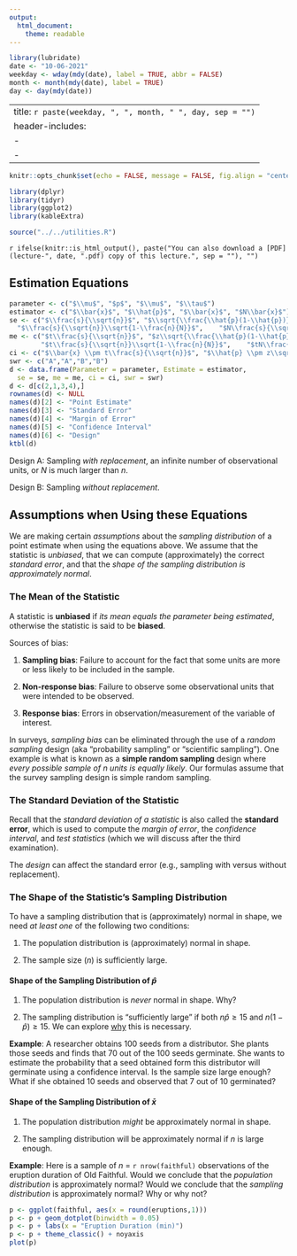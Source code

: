 ---
output:
  html_document:
    theme: readable
---

```{r, echo = FALSE, message = FALSE}
library(lubridate)
date <- "10-06-2021"
weekday <- wday(mdy(date), label = TRUE, abbr = FALSE)
month <- month(mdy(date), label = TRUE)
day <- day(mdy(date))
```

---
title: `r paste(weekday, ", ", month, " ", day, sep = "")`
header-includes:
  - \usepackage{array}
  - \usepackage{booktabs}
---

```{r setup, include = FALSE}
knitr::opts_chunk$set(echo = FALSE, message = FALSE, fig.align = "center", out.width = "100%", fig.width = 9, cache = FALSE, dev = ifelse(knitr::is_html_output(), "png", "pdf"))
```

```{r packages}
library(dplyr)
library(tidyr)
library(ggplot2)
library(kableExtra)
```

```{r utilities}
source("../../utilities.R")
```

`r ifelse(knitr::is_html_output(), paste("You can also download a [PDF](lecture-", date, ".pdf) copy of this lecture.", sep = ""), "")`

## Estimation Equations

```{r}
parameter <- c("$\\mu$", "$p$", "$\\mu$", "$\\tau$")
estimator <- c("$\\bar{x}$", "$\\hat{p}$", "$\\bar{x}$", "$N\\bar{x}$")
se <- c("$\\frac{s}{\\sqrt{n}}$", "$\\sqrt{\\frac{\\hat{p}(1-\\hat{p})}{n}}$", 
  "$\\frac{s}{\\sqrt{n}}\\sqrt{1-\\frac{n}{N}}$",    "$N\\frac{s}{\\sqrt{n}}\\sqrt{1-\\frac{n}{N}}$")
me <- c("$t\\frac{s}{\\sqrt{n}}$", "$z\\sqrt{\\frac{\\hat{p}(1-\\hat{p})}{n}}$",
        "$t\\frac{s}{\\sqrt{n}}\\sqrt{1-\\frac{n}{N}}$",    "$tN\\frac{s}{\\sqrt{n}}\\sqrt{1-\\frac{n}{N}}$")
ci <- c("$\\bar{x} \\pm t\\frac{s}{\\sqrt{n}}$", "$\\hat{p} \\pm z\\sqrt{\\frac{\\hat{p}(1-\\hat{p})}{n}}$", "$\\bar{x} \\pm t\\frac{s}{\\sqrt{n}}\\sqrt{1-\\frac{n}{N}}$",    "$N\\bar{x} \\pm tN\\frac{s}{\\sqrt{n}}\\sqrt{1-\\frac{n}{N}}$")
swr <- c("A","A","B","B")
d <- data.frame(Parameter = parameter, Estimate = estimator, 
  se = se, me = me, ci = ci, swr = swr)
d <- d[c(2,1,3,4),]
rownames(d) <- NULL
names(d)[2] <- "Point Estimate"
names(d)[3] <- "Standard Error"
names(d)[4] <- "Margin of Error"
names(d)[5] <- "Confidence Interval"
names(d)[6] <- "Design"
ktbl(d)
```

Design A: Sampling *with replacement*, an infinite number of observational units, or $N$ is much larger than $n$. 

Design B: Sampling *without replacement*. 

## Assumptions when Using these Equations

We are making certain *assumptions* about the *sampling distribution* of a point estimate when using the equations above. We assume that the statistic is *unbiased*, that we can compute (approximately) the correct *standard error*, and that the *shape of the sampling distribution is approximately normal*.

### The Mean of the Statistic

A statistic is **unbiased** if *its mean equals the parameter being estimated*, otherwise the statistic is said to be **biased**. 

Sources of bias:

1. **Sampling bias**: Failure to account for the fact that some units are more or less likely to be included in the sample. 

2. **Non-response bias**: Failure to observe some observational units that were intended to be observed.

3. **Response bias**: Errors in observation/measurement of the variable of interest.  

In surveys, *sampling bias* can be eliminated through the use of a *random sampling* design (aka "probability sampling" or "scientific sampling"). One example is what is known as a **simple random sampling** design where *every possible sample of $n$ units is equally likely*. Our formulas assume that the survey sampling design is simple random sampling. 

### The Standard Deviation of the Statistic

Recall that the *standard deviation of a statistic* is also called the **standard error**, which is used to compute the *margin of error*, the *confidence interval*, and *test statistics* (which we will discuss after the third examination).

The *design* can affect the standard error (e.g., sampling with versus without replacement).

### The Shape of the Statistic's Sampling Distribution

To have a sampling distribution that is (approximately) normal in shape, we need *at least one* of the following two conditions:

1. The population distribution is (approximately) normal in shape.

2. The sample size ($n$) is sufficiently large.

#### Shape of the Sampling Distribution of $\hat{p}$

1. The population distribution is *never* normal in shape. Why?

2. The sampling distribution is "sufficiently large" if both $n\hat{p} \ge 15$ and  $n(1-\hat{p}) \ge 15$. We can explore [why](http://digitalfirst.bfwpub.com/stats_applet/stats_applet_20_ciprop.html) this is necessary.

**Example**: A researcher obtains 100 seeds from a distributor. She plants those seeds and finds that 70 out of the 100 seeds germinate. She wants to estimate the probability that a seed obtained form this distributor will germinate using a confidence interval. Is the sample size large enough? What if she obtained 10 seeds and observed that 7 out of 10 germinated?

\vspace{2cm}

#### Shape of the Sampling Distribution of $\bar{x}$

1. The population distribution *might* be approximately normal in shape.

2. The sampling distribution will be approximately normal if $n$ is large enough.

**Example**: Here is a sample of $n$ = `r nrow(faithful)` observations of the eruption duration of Old Faithful. Would we conclude that the *population distribution* is approximately normal? Would we conclude that the *sampling distribution* is approximately normal? Why or why not?
```{r, fig.height = 3.25}
p <- ggplot(faithful, aes(x = round(eruptions,1))) 
p <- p + geom_dotplot(binwidth = 0.05)
p <- p + labs(x = "Eruption Duration (min)")
p <- p + theme_classic() + noyaxis
plot(p)
```
